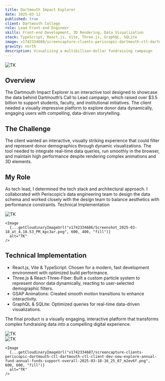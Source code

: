 ```yaml
---
title: Dartmouth Impact Explorer
date: 2025-03-12
published: true
client: Dartmouth College
role: Lead Front-end Engineer
skills: Front-end Development, 3D Rendering, Data Visualization
stack: TypeScript, React.js, Vite, Three.js, GraphQL, SQLite
image: v1742334688/screencapture-clients-periscopic-dartmouth-ctl-dartmouth-ctl-client-dev-now-explore-annual-fund-annual-funds-support-overall-2025-03-18-16_22_42_hwirbn.png
gravity: north
description: Visualizing a multibillion-dollar fundraising campaign
---
```



<div class="image-layout">
  <div class="image-full-width">
    <Image
      {...getCloudinaryImageUrl("v1742334688/screencapture-clients-periscopic-dartmouth-ctl-dartmouth-ctl-client-dev-now-explore-annual-fund-annual-funds-support-overall-2025-03-18-16_22_42_hwirbn.png", 1200, 600, "fill", "north")}
      alt="TK"
    />
  </div>
</div>

## Overview
The Dartmouth Impact Explorer is an interactive tool designed to showcase the data behind Dartmouth’s Call to Lead campaign, which raised over $3.5 billion to support students, faculty, and institutional initiatives. The client needed a visually impressive platform to explore donor data dynamically, engaging users with compelling, data-driven storytelling.

## The Challenge
The client wanted an interactive, visually striking experience that could filter and represent donor demographics through dynamic visualizations. The tool needed to integrate real-time data queries, run smoothly in the browser, and maintain high performance despite rendering complex animations and 3D elements.

## My Role
As tech lead, I determined the tech stack and architectural approach. I collaborated with Periscopic’s data engineering team to design the data schema and worked closely with the design team to balance aesthetics with performance constraints.
Technical Implementation

<div class="image-layout">
  <div class="image-grid grid-2">
    <Image
      {...getCloudinaryImageUrl("v1742334679/Screenshot_2025-03-18_at_4.18.48_PM_wsosus.png", 600, 400, "fill")}
      alt="TK"
    />
    
    <Image
      {...getCloudinaryImageUrl("v1742334686/Screenshot_2025-03-18_at_4.18.53_PM_kpc3ar.png", 600, 400, "fill")}
      alt="TK"
    />
  </div>
</div>

## Technical Implementation
- React.js, Vite & TypeScript: Chosen for a modern, fast development environment with optimized build performance.
- Three.js & React-Three-Fiber: Built a custom particle system to represent donor data dynamically, reacting to user-selected demographic filters.
- GSAP Animations: Created smooth motion transitions to enhance interactivity.
- GraphQL & SQLite: Optimized queries for real-time data-driven visualizations.

The final product is a visually engaging, interactive platform that transforms complex fundraising data into a compelling digital experience.

<div class="image-layout">
  <div class="image-full-width">
    <Image
      {...getCloudinaryImageUrl("v1742334689/Screenshot_2025-03-18_at_4.19.36_PM_kv4h29.png", 1200, 600, "fill", "north")}
      alt="TK"
    />
  </div>

  <div class="image-grid grid-2">
    <Image
      {...getCloudinaryImageUrl("v1742334684/screencapture-clients-periscopic-dartmouth-ctl-dartmouth-ctl-client-dev-now-explore-annual-fund-annual-funds-support-overall-2025-03-18-16_23_21_qv3xav.png", 600, 600, "fill")}
      alt="TK"
    />

    <Image
      {...getCloudinaryImageUrl("v1742334687/screencapture-clients-periscopic-dartmouth-ctl-dartmouth-ctl-client-dev-now-explore-annual-fund-annual-funds-support-overall-2025-03-18-16_25_07_m2ev6f.png", 600, 600, "fill")}
      alt="TK"
    />
  </div>
</div>

